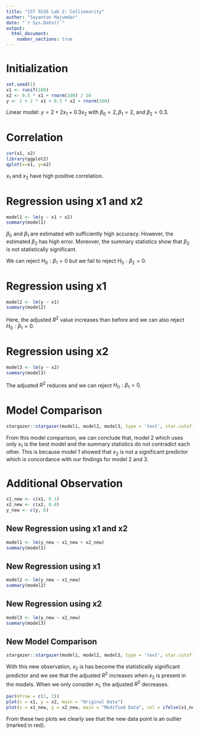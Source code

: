```yaml
---
title: "IST 5535 Lab 2: Collinearity"
author: "Sayantan Majumdar"
date: "`r Sys.Date()`"
output: 
  html_document:
    number_sections: true
---
```


# Initialization

```r
set.seed(1)
x1 <- runif(100)
x2 <- 0.5 * x1 + rnorm(100) / 10
y <- 2 + 2 * x1 + 0.3 * x2 + rnorm(100)
```

Linear model: $y = 2 + 2x_1 + 0.3x_2$ with $\beta_0=2, \beta_1=2,$ and $\beta_2=0.3$.

# Correlation
```r
cor(x1, x2)
library(ggplot2)
qplot(x=x1, y=x2)
```

$x_1$ and $x_2$ have high positive correlation.

# Regression using x1 and x2
```r
model1 <- lm(y ~ x1 + x2)
summary(model1)
```

$\beta_0$ and $\beta_1$ are estimated wth sufficiently high accuracy. However, the estimated $\beta_2$ has high error. Moreover, the summary statistics show that $\beta_2$ is not statistically significant.  

We can reject $H_0: \beta_1=0$ but we fail to reject $H_0: \beta_2=0$.

# Regression using x1
```r
model2 <- lm(y ~ x1)
summary(model2)
```

Here, the adjusted $R^2$ value increases than before and we can also reject $H_0: \beta_1=0$.

# Regression using x2
```r
model3 <- lm(y ~ x2)
summary(model3)
```

The adjusted $R^2$ reduces and we can reject $H_0: \beta_1=0$.

# Model Comparison
```r
stargazer::stargazer(model1, model2, model3, type = 'text', star.cutoffs = c(0.05, 0.01, 0.001))
```

From this model comparison, we can conclude that, model 2 which uses only $x_1$ is the best model and the summary statistics do not contradict each other. This is because model 1 showed that $x_2$ is not a significant predictor which is concordance with our findings for model 2 and 3.

# Additional Observation
```r
x1_new <- c(x1, 0.1)
x2_new <- c(x2, 0.8)
y_new <- c(y, 6)
```

## New Regression using x1 and x2
```r
model1 <- lm(y_new ~ x1_new + x2_new)
summary(model1)
```

## New Regression using x1
```r
model2 <- lm(y_new ~ x1_new)
summary(model2)
```

## New Regression using x2
```r
model3 <- lm(y_new ~ x2_new)
summary(model3)
```

## New Model Comparison
```r
stargazer::stargazer(model1, model2, model3, type = 'text', star.cutoffs = c(0.05, 0.01, 0.001))
```

With this new observation, $x_2$ is has become the statistically significant predictor and we see that the adjusted $R^2$ increases when $x_2$ is present in the models. When we only consider $x_1$, the adjusted $R^2$ decreases.

```r
par(mfrow = c(1, 2))
plot(x = x1, y = x2, main = "Original Data")
plot(x = x1_new, y = x2_new, main = "Modified Data", col = ifelse(x1_new == 0.1, "red", "black"))
```

From these two plots we clearly see that the new data point is an outlier (marked in red).
